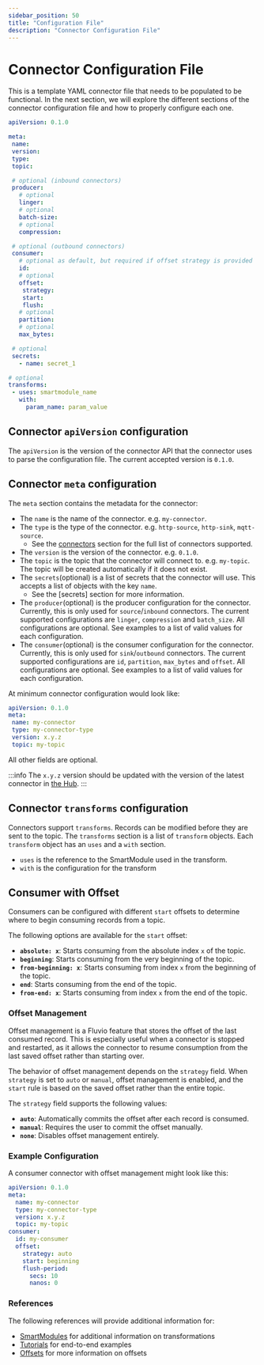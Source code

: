 ```yaml
---
sidebar_position: 50
title: "Configuration File"
description: "Connector Configuration File"
---
```


# Connector Configuration File

This is a template YAML connector file that needs to be populated to be functional. In the next section, we will explore the different sections of the connector configuration file and how to properly configure each one.

```yaml title="connector.yaml"
apiVersion: 0.1.0

meta:
 name:
 version:
 type:
 topic:

 # optional (inbound connectors)
 producer:
   # optional
   linger:
   # optional
   batch-size:
   # optional
   compression:

 # optional (outbound connectors)
 consumer:
   # optional as default, but required if offset strategy is provided
   id:
   # optional
   offset:
    strategy:
    start:
    flush:
   # optional
   partition:
   # optional
   max_bytes:

 # optional
 secrets:
   - name: secret_1

# optional
transforms:
 - uses: smartmodule_name
   with:
     param_name: param_value
```

## Connector `apiVersion` configuration

The `apiVersion` is the version of the connector API that the connector uses to parse the configuration file. The current accepted version is `0.1.0`.

## Connector `meta` configuration

The `meta` section contains the metadata for the connector:

* The `name` is the name of the connector. e.g. `my-connector`.
* The `type` is the type of the connector. e.g. `http-source`, `http-sink`, `mqtt-source`.
  * See the [connectors] section for the full list of connectors supported.
* The `version` is the version of the connector. e.g. `0.1.0`.
* The `topic` is the topic that the connector will connect to. e.g. `my-topic`. The topic will be created automatically if it does not exist.
* The `secrets`(optional) is a list of secrets that the connector will use. This accepts a list of objects with the key `name`.
  * See the [secrets] section for more information.
* The `producer`(optional) is the producer configuration for the connector. Currently, this is only used for `source`/`inbound` connectors. The current supported configurations are `linger`, `compression` and `batch_size`. All configurations are optional. See examples to a list of valid values for each configuration.
* The `consumer`(optional) is the consumer configuration for the connector. Currently, this is only used for `sink`/`outbound` connectors. The current supported configurations are `id`, `partition`, `max_bytes` and `offset`. All configurations are optional. See examples to a list of valid values for each configuration.

At minimum connector configuration would look like:

```yaml
apiVersion: 0.1.0
meta:
 name: my-connector
 type: my-connector-type
 version: x.y.z
 topic: my-topic
```

All other fields are optional.

:::info
The `x.y.z` version should be updated with the version of the latest connector in [the Hub].
:::

## Connector `transforms` configuration

Connectors support `transforms`. Records can be modified before they are sent to the topic. The `transforms` section is a list of `transform` objects. Each `transform` object has an `uses` and a `with` section.

* `uses` is the reference to the SmartModule used in the transform.
* `with` is the configuration for the transform

## Consumer with Offset

Consumers can be configured with different `start` offsets to determine where to begin consuming records from a topic.

The following options are available for the `start` offset:

- **`absolute: x`**: Starts consuming from the absolute index `x` of the topic.
- **`beginning`**: Starts consuming from the very beginning of the topic.
- **`from-beginning: x`**: Starts consuming from index `x` from the beginning of the topic.
- **`end`**: Starts consuming from the end of the topic.
- **`from-end: x`**: Starts consuming from index `x` from the end of the topic.

### Offset Management

Offset management is a Fluvio feature that stores the offset of the last consumed record. This is especially useful when a connector is stopped and restarted, as it allows the connector to resume consumption from the last saved offset rather than starting over.

The behavior of offset management depends on the `strategy` field. When `strategy` is set to `auto` or `manual`, offset management is enabled, and the `start` rule is based on the saved offset rather than the entire topic.

The `strategy` field supports the following values:

- **`auto`**: Automatically commits the offset after each record is consumed.
- **`manual`**: Requires the user to commit the offset manually.
- **`none`**: Disables offset management entirely.

### Example Configuration

A consumer connector with offset management might look like this:

```yaml
apiVersion: 0.1.0
meta:
  name: my-connector
  type: my-connector-type
  version: x.y.z
  topic: my-topic
consumer:
  id: my-consumer
  offset:
    strategy: auto
    start: beginning 
    flush-period:
      secs: 10
      nanos: 0
```

### References

The following references will provide additional information for:

* [SmartModules] for additional information on transformations
* [Tutorials] for end-to-end examples
* [Offsets] for more information on offsets


[SmartModules]: smartmodules/overview.mdx
[Tutorials]: fluvio/tutorials/index.md
[connectors]: connectors/overview.mdx
[the Hub]: hub/connectors/index.md
[Offsets]: fluvio/concepts/offsets.mdx
